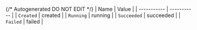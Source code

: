{/* Autogenerated DO NOT EDIT  */}
| Name        | Value       |
| ----------- | ----------- |
| `Created`   | created     |
| `Running`   | running     |
| `Succeeded` | succeeded   |
| `Failed`    | failed      |